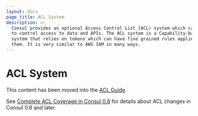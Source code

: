 ```yaml
---
layout: docs
page_title: ACL System
description: >-
  Consul provides an optional Access Control List (ACL) system which can be used
  to control access to data and APIs. The ACL system is a Capability-based
  system that relies on tokens which can have fine grained rules applied to
  them. It is very similar to AWS IAM in many ways.
---
```


# ACL System

This content has been moved into the [ACL Guide](https://learn.hashicorp.com/consul/security-networking/production-acls).

<a name="version_8_acls"></a>

See [Complete ACL Coverage in Consul 0.8](/docs/acl/acl-legacy) for details
about ACL changes in Consul 0.8 and later.
